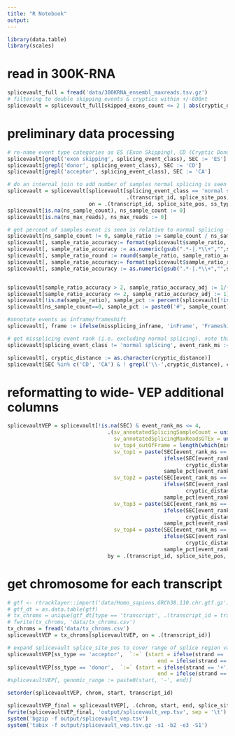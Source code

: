 ```yaml
---
title: "R Notebook"
output: 
---
```


```r
library(data.table)
library(scales)
```
# read in 300K-RNA

```r
splicevault_full = fread('data/300KRNA_ensembl_maxreads.tsv.gz')
# filtering to double skipping events & cryptics within +/-600nt
splicevault = splicevault_full[skipped_exons_count <= 2 | abs(cryptic_distance) <= 600 | splicing_event_class == 'normal splicing']
```



# preliminary data processing
```r
# re-name event type categories as ES (Exon Skipping), CD (Cryptic Donor), CA (Cryptic Acceptor)
splicevault[grepl('exon skipping', splicing_event_class), SEC := 'ES']
splicevault[grepl('donor', splicing_event_class), SEC := 'CD']
splicevault[grepl('acceptor', splicing_event_class), SEC := 'CA']

# do an internal join to add number of samples normal splicing is seen in to every row
splicevault = splicevault[splicevault[splicing_event_class == 'normal splicing', 
                                      .(transcript_id, splice_site_pos, ss_type, ns_sample_count = sample_count, ns_max_reads = max_reads)], 
                          on = .(transcript_id, splice_site_pos, ss_type)]
splicevault[is.na(ns_sample_count), ns_sample_count := 0]
splicevault[is.na(ns_max_reads), ns_max_reads := 0]

# get percent of samples event is seen is relative to normal splicing - need to do some adjustment to get appropriate digits in percent form
splicevault[ns_sample_count != 0, sample_ratio := sample_count / ns_sample_count]
splicevault[, sample_ratio_accuracy:= format(splicevault$sample_ratio, scientific = TRUE)]
splicevault[, sample_ratio_accuracy := as.numeric(gsub(".*-|.*\\+","",sample_ratio_accuracy))]
splicevault[, sample_ratio_round := round(sample_ratio, sample_ratio_accuracy)]
splicevault[, sample_ratio_accuracy:= format(splicevault$sample_ratio_round, scientific = TRUE)]
splicevault[, sample_ratio_accuracy := as.numeric(gsub(".*-|.*\\+","",sample_ratio_accuracy))]


splicevault[sample_ratio_accuracy > 2, sample_ratio_accuracy_adj := 1/(10^(sample_ratio_accuracy - 2))]
splicevault[sample_ratio_accuracy <= 2, sample_ratio_accuracy_adj := 1]
splicevault[!is.na(sample_ratio), sample_pct := percent(splicevault[!is.na(sample_ratio)]$sample_ratio, accuracy = splicevault[!is.na(sample_ratio)]$sample_ratio_accuracy_adj)]
splicevault[ns_sample_count==0, sample_pct := paste0('#', sample_count)]

#annotate events as inframe/frameshift
splicevault[, frame := ifelse(missplicing_inframe, 'inFrame', 'Frameshift')]

# get missplicing event rank (i.e. excluding normal splicing). note that normal splicing isn't necessarily ranked 1 at every splice-site
splicevault[splicing_event_class != 'normal splicing', event_rank_ms := rowid(splice_site_pos, ss_type, transcript_id)]

splicevault[, cryptic_distance := as.character(cryptic_distance)]
splicevault[SEC %in% c('CD', 'CA') & ! grepl('\\-',cryptic_distance), cryptic_distance := paste0('+',cryptic_distance)]

```



# reformatting to wide- VEP additional columns

```r

splicevaultVEP = splicevault[!is.na(SEC) & event_rank_ms <= 4, 
                                .(sv_annotatedSplicingSampleCount = unique(ns_sample_count),
                                  sv_annotatedSplicingMaxReadsGTEx = unique(ns_max_reads),
                                  sv_top4_outOfFrame = length(which(missplicing_inframe == 'FALSE')),
                                  sv_top1 = paste(SEC[event_rank_ms == 1], 
                                                  ifelse(SEC[event_rank_ms == 1] == 'ES', skipped_exons_id[event_rank_ms == 1], 
                                                         cryptic_distance[event_rank_ms == 1]), 
                                                  sample_pct[event_rank_ms == 1], frame[event_rank_ms == 1], sep = ';'),
                                  sv_top2 = paste(SEC[event_rank_ms == 2], 
                                                  ifelse(SEC[event_rank_ms == 2] == 'ES', skipped_exons_id[event_rank_ms == 2], 
                                                         cryptic_distance[event_rank_ms == 2]), 
                                                  sample_pct[event_rank_ms == 2], frame[event_rank_ms == 2], sep = ';'),
                                  sv_top3 = paste(SEC[event_rank_ms == 3], 
                                                  ifelse(SEC[event_rank_ms == 3] == 'ES', skipped_exons_id[event_rank_ms == 3], 
                                                         cryptic_distance[event_rank_ms == 3]), 
                                                  sample_pct[event_rank_ms == 3], frame[event_rank_ms == 3], sep = ';'),
                                  sv_top4 = paste(SEC[event_rank_ms == 4], 
                                                  ifelse(SEC[event_rank_ms == 4] == 'ES', skipped_exons_id[event_rank_ms == 4], 
                                                         cryptic_distance[event_rank_ms == 4]), 
                                                  sample_pct[event_rank_ms == 4], frame[event_rank_ms == 4], sep = ';')),
                                by = .(transcript_id, splice_site_pos, ss_type, strand)]
```

# get chromosome for each transcript

```r
# gtf <- rtracklayer::import('data/Homo_sapiens.GRCh38.110.chr.gtf.gz')
# gtf_dt = as.data.table(gtf)
# tx_chroms = unique(gtf_dt[type == 'transcript', .(transcript_id = transcript_id, chrom = paste0('chr', seqnames))])
# fwrite(tx_chroms, 'data/tx_chroms.csv')
tx_chroms = fread('data/tx_chroms.csv')
splicevaultVEP = tx_chroms[splicevaultVEP, on = .(transcript_id)]
```

```r

# expand splicevault splice_site_pos to cover range of splice region variant positions (-3:+8 for donor, -17:+3 for acceptor)
splicevaultVEP[ss_type == 'acceptor',  `:=` (start = ifelse(strand == '+', splice_site_pos - 16, splice_site_pos -3), 
                                                end = ifelse(strand == '+', splice_site_pos + 3, splice_site_pos + 16))]
splicevaultVEP[ss_type == 'donor',  `:=` (start = ifelse(strand == '+', splice_site_pos - 3, splice_site_pos -7), 
                                                end = ifelse(strand == '+', splice_site_pos + 7, splice_site_pos +3))]
#splicevaultVEP[, genomic_range := paste0(start, '-', end)]

setorder(splicevaultVEP, chrom, start, transcript_id)

splicevaultVEP_final = splicevaultVEP[, .(chrom, start, end, splice_site_pos, Feature = transcript_id, sv_annotatedSplicingSampleCount, sv_annotatedSplicingMaxReadsGTEx, sv_top4_outOfFrame, sv_top1, sv_top2, sv_top3, sv_top4)]
fwrite(splicevaultVEP_final, 'output/splicevault_vep.tsv', sep = '\t')
system('bgzip -f output/splicevault_vep.tsv')
system('tabix -f output/splicevault_vep.tsv.gz -s1 -b2 -e3 -S1')


```


